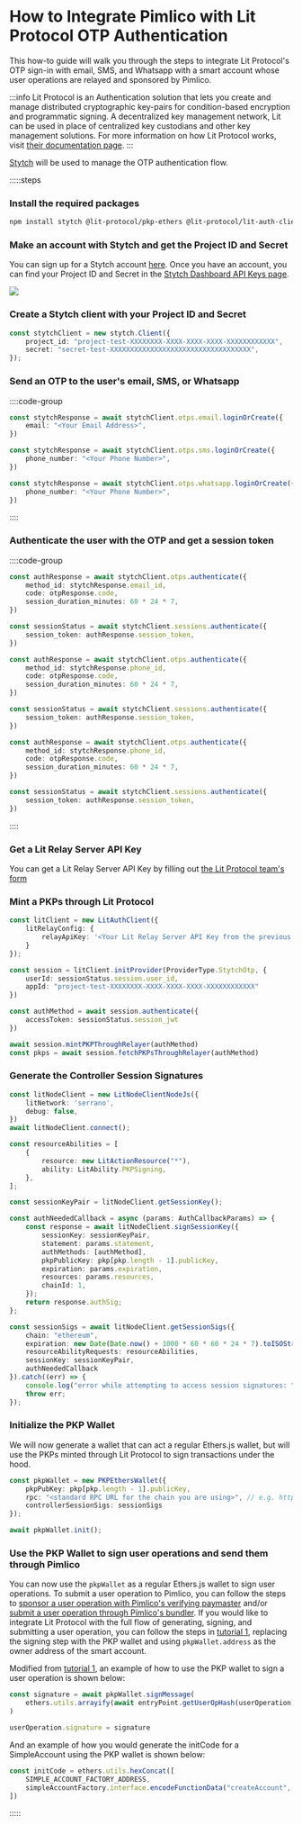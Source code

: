 
<VersionWarning version="0.1" />

# How to Integrate Pimlico with Lit Protocol OTP Authentication

This how-to guide will walk you through the steps to integrate Lit Protocol's OTP sign-in with email, SMS, and Whatsapp with a smart account whose user operations are relayed and sponsored by Pimlico.

:::info
Lit Protocol is an Authentication solution that lets you create and manage distributed cryptographic key-pairs for condition-based encryption and programmatic signing. A decentralized key management network, Lit can be used in place of centralized key custodians and other key management solutions. For more information on how Lit Protocol works, visit [their documentation page](https://developer.litprotocol.com/resources/how-it-works).
:::

[Stytch](https://stytch.com/) will be used to manage the OTP authentication flow.

:::::steps

### Install the required packages

```bash
npm install stytch @lit-protocol/pkp-ethers @lit-protocol/lit-auth-client @lit-protocol/auth-helpers @lit-protocol/types @lit-protocol/lit-node-client-nodejs
```

### Make an account with Stytch and get the Project ID and Secret

You can sign up for a Stytch account [here](https://stytch.com/). Once you have an account, you can find your Project ID and Secret in the [Stytch Dashboard API Keys page](https://stytch.com/dashboard/api-keys).

![](https://i.imgur.com/fR0oRGW.png)

### Create a Stytch client with your Project ID and Secret

```ts
const stytchClient = new stytch.Client({
    project_id: "project-test-XXXXXXXX-XXXX-XXXX-XXXX-XXXXXXXXXXXX",
    secret: "secret-test-XXXXXXXXXXXXXXXXXXXXXXXXXXXXXXXXXXX",
});
```

### Send an OTP to the user's email, SMS, or Whatsapp

::::code-group

```ts [email]
const stytchResponse = await stytchClient.otps.email.loginOrCreate({
    email: "<Your Email Address>",
})
```

```ts [SMS]
const stytchResponse = await stytchClient.otps.sms.loginOrCreate({
    phone_number: "<Your Phone Number>",
})
```

```ts [WhatsApp]
const stytchResponse = await stytchClient.otps.whatsapp.loginOrCreate({
    phone_number: "<Your Phone Number>",
})
```

::::

### Authenticate the user with the OTP and get a session token


::::code-group

```ts [email]
const authResponse = await stytchClient.otps.authenticate({
    method_id: stytchResponse.email_id,
    code: otpResponse.code,
    session_duration_minutes: 60 * 24 * 7,
})

const sessionStatus = await stytchClient.sessions.authenticate({
    session_token: authResponse.session_token,
})
```

```ts [SMS]
const authResponse = await stytchClient.otps.authenticate({
    method_id: stytchResponse.phone_id,
    code: otpResponse.code,
    session_duration_minutes: 60 * 24 * 7,
})

const sessionStatus = await stytchClient.sessions.authenticate({
    session_token: authResponse.session_token,
})
```

```ts [WhatsApp]
const authResponse = await stytchClient.otps.authenticate({
    method_id: stytchResponse.phone_id,
    code: otpResponse.code,
    session_duration_minutes: 60 * 24 * 7,
})

const sessionStatus = await stytchClient.sessions.authenticate({
    session_token: authResponse.session_token,
})
```

::::

### Get a Lit Relay Server API Key

You can get a Lit Relay Server API Key by filling out [the Lit Protocol team's form](https://forms.gle/RNZYtGYTY9BcD9MEA)

### Mint a PKPs through Lit Protocol

```ts
const litClient = new LitAuthClient({
    litRelayConfig: {
        relayApiKey: '<Your Lit Relay Server API Key from the previous step>',
    }
});

const session = litClient.initProvider(ProviderType.StytchOtp, {
    userId: sessionStatus.session.user_id,
    appId: "project-test-XXXXXXXX-XXXX-XXXX-XXXX-XXXXXXXXXXXX"
})

const authMethod = await session.authenticate({ 
    accessToken: sessionStatus.session_jwt 
})

await session.mintPKPThroughRelayer(authMethod)
const pkps = await session.fetchPKPsThroughRelayer(authMethod)
```

### Generate the Controller Session Signatures

```ts
const litNodeClient = new LitNodeClientNodeJs({
    litNetwork: 'serrano',
    debug: false,
})
await litNodeClient.connect();

const resourceAbilities = [
    {
        resource: new LitActionResource("*"),
        ability: LitAbility.PKPSigning,
    },
];

const sessionKeyPair = litNodeClient.getSessionKey();

const authNeededCallback = async (params: AuthCallbackParams) => {
    const response = await litNodeClient.signSessionKey({
        sessionKey: sessionKeyPair,
        statement: params.statement,
        authMethods: [authMethod],
        pkpPublicKey: pkp[pkp.length - 1].publicKey,
        expiration: params.expiration,
        resources: params.resources,
        chainId: 1,
    });
    return response.authSig;
};

const sessionSigs = await litNodeClient.getSessionSigs({
    chain: "ethereum",
    expiration: new Date(Date.now() + 1000 * 60 * 60 * 24 * 7).toISOString(),
    resourceAbilityRequests: resourceAbilities,
    sessionKey: sessionKeyPair,
    authNeededCallback	
}).catch((err) => {
    console.log("error while attempting to access session signatures: ", err)
    throw err;
});
```

### Initialize the PKP Wallet

We will now generate a wallet that can act a regular Ethers.js wallet, but will use the PKPs minted through Lit Protocol to sign transactions under the hood.

```ts
const pkpWallet = new PKPEthersWallet({
    pkpPubKey: pkp[pkp.length - 1].publicKey,
    rpc: "<standard RPC URL for the chain you are using>", // e.g. https://rpc.ankr.com/eth_sepolia
    controllerSessionSigs: sessionSigs
});

await pkpWallet.init();
```

### Use the PKP Wallet to sign user operations and send them through Pimlico

You can now use the `pkpWallet` as a regular Ethers.js wallet to sign user operations. To submit a user operation to Pimlico, you can follow the steps to [sponsor a user operation with Pimlico's verifying paymaster](/infra/paymaster/verifying-paymaster/usage) and/or [submit a user operation through Pimlico's bundler](/infra/bundler/usage). If you would like to integrate Lit Protocol with the full flow of generating, signing, and submitting a user operation, you can follow the steps in [tutorial 1](/permissionless/tutorial/tutorial-1), replacing the signing step with the PKP wallet and using `pkpWallet.address` as the owner address of the smart account.

Modified from [tutorial 1](/permissionless/tutorial/tutorial-1), an example of how to use the PKP wallet to sign a user operation is shown below:

```typescript
const signature = await pkpWallet.signMessage(
	ethers.utils.arrayify(await entryPoint.getUserOpHash(userOperation)),
)

userOperation.signature = signature
```

And an example of how you would generate the initCode for a SimpleAccount using the PKP wallet is shown below:

```typescript
const initCode = ethers.utils.hexConcat([
	SIMPLE_ACCOUNT_FACTORY_ADDRESS,
	simpleAccountFactory.interface.encodeFunctionData("createAccount", [pkpWallet.address, 0]),
])
```

:::::